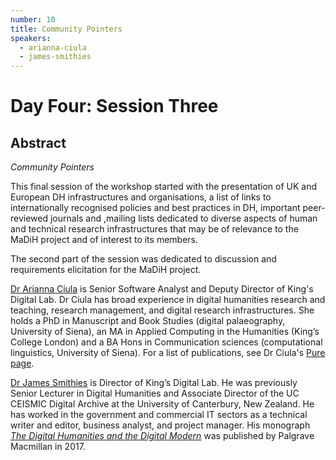 ```yaml
---
number: 10
title: Community Pointers
speakers:
  - arianna-ciula
  - james-smithies
---
```


# Day Four: Session Three

## Abstract

_Community Pointers_

This final session of the workshop started with the presentation of UK and
European DH infrastructures and organisations, a list of links to
internationally recognised policies and best practices in DH, important
peer-reviewed journals and ,mailing lists dedicated to diverse aspects of human
and technical research infrastructures that may be of relevance to the MaDiH
project and of interest to its members.

The second part of the session was dedicated to discussion and requirements
elicitation for the MaDiH project.

<Download download="docs/4.3-Community_Pointers.pdf" />
<Speakers>

[Dr Arianna Ciula](https://www.kdl.kcl.ac.uk/who-we-are/dr-arianna-ciula/) is
Senior Software Analyst and Deputy Director of King's Digital Lab. Dr Ciula has
broad experience in digital humanities research and teaching, research
management, and digital research infrastructures. She holds a PhD in Manuscript
and Book Studies (digital palaeography, University of Siena), an MA in Applied
Computing in the Humanities (King’s College London) and a BA Hons in
Communication sciences (computational linguistics, University of Siena). For a
list of publications, see Dr Ciula's
[Pure page](https://kclpure.kcl.ac.uk/portal/arianna.ciula.html).

<Speaker speaker="james-smithies">

[Dr James Smithies](https://www.kdl.kcl.ac.uk/who-we-are/dr-james-smithies/) is
Director of King’s Digital Lab. He was previously Senior Lecturer in Digital
Humanities and Associate Director of the UC CEISMIC Digital Archive at the
University of Canterbury, New Zealand. He has worked in the government and
commercial IT sectors as a technical writer and editor, business analyst, and
project manager. His monograph
[_The Digital Humanities and the Digital Modern_](https://www.palgrave.com/gp/book/9781137499431)
was published by Palgrave Macmillan in 2017.
